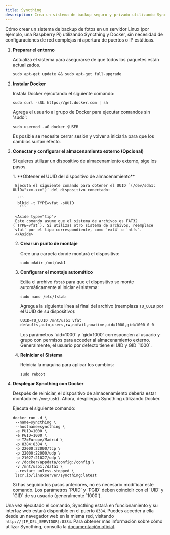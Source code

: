 ```yaml
---
title: Syncthing
description: Crea un sistema de backup seguro y privado utilizando Syncthing y Docker.
---
```


Cómo crear un sistema de backup de fotos en un servidor Linux (por ejemplo, una Raspberry Pi) utilizando Syncthing y Docker, sin necesidad de configuraciones de red complejas ni apertura de puertos o IP estáticas.

<Steps>

1. **Preparar el entorno**

   Actualiza el sistema para asegurarse de que todos los paquetes están actualizados.

   ```
   sudo apt-get update && sudo apt-get full-upgrade
   ```

2. **Instalar Docker**

   Instala Docker ejecutando el siguiente comando:

   ```
   sudo curl -sSL https://get.docker.com | sh
    ```

   Agrega el usuario al grupo de Docker para ejecutar comandos sin 'sudo':

    ```
    sudo usermod -aG docker $USER
     ```

   <Aside type="note">
   Es posible se necesite cerrar sesión y volver a iniciarla para que los cambios surtan efecto.
   </Aside>

3. **Conectar y configurar el almacenamiento externo (Opcional)**

   Si quieres utilizar un dispositivo de almacenamiento externo, sige los pasos.


   <Steps>
     1. **Obtener el UUID del dispositivo de almacenamiento**
  
        Ejecuta el siguiente comando para obtener el UUID `(/dev/sda1: UUID="xxx-xxx")` del dispositivo conectado:
  
         ```
         blkid -t TYPE=vfat -sUUID
          ```
  
        <Aside type="tip">
        Este comando asume que el sistema de archivos es FAT32 (`TYPE=vfat`). Si utilizas otro sistema de archivos, reemplace `vfat` por el tipo correspondiente, como `ext4` o `ntfs`.
        </Aside>
  
     2. **Crear un punto de montaje**
  
        Cree una carpeta donde montará el dispositivo:
  
         ```
         sudo mkdir /mnt/usb1 
         ```
  
     3. **Configurar el montaje automático**
  
        Edita el archivo `fstab` para que el dispositivo se monte automáticamente al iniciar el sistema:
  
         ```
         sudo nano /etc/fstab
         ```
  
        Agregua la siguiente línea al final del archivo (reemplaza `TU_UUID` por el UUID de su dispositivo):
  
         ```
         UUID=TU_UUID /mnt/usb1 vfat defaults,auto,users,rw,nofail,noatime,uid=1000,gid=1000 0 0
        ```
  
        <Aside type="note">
        Los parámetros `uid=1000` y `gid=1000` corresponden al usuario y grupo con permisos para acceder al almacenamiento externo. Generalmente, el usuario por defecto tiene el UID y GID `1000`.
        </Aside>
  
     4. **Reiniciar el Sistema**
  
        Reinicia la máquina para aplicar los cambios:
  
        ```
        sudo reboot 
        ```
    </Steps>

4. **Desplegar Syncthing con Docker**

   Después de reiniciar, el dispositivo de almacenamiento debería estar montado en `/mnt/usb1`. Ahora, despliegua Syncthing utilizando Docker.

   Ejecuta el siguiente comando:

    ```
    docker run -d \
     --name=syncthing \
     --hostname=syncthing \
     -e PUID=1000 \
     -e PGID=1000 \
     -e TZ=Europe/Madrid \
     -p 8384:8384 \
     -p 22000:22000/tcp \
     -p 22000:22000/udp \
     -p 21027:21027/udp \
     -v /docker/appdata/config:/config \
     -v /mnt/usb1:/data1 \
     --restart unless-stopped \
     lscr.io/linuxserver/syncthing:latest
    ```

   <Aside type="tip">
   Si has seguido los pasos anteriores, no es necesario modificar este comando. Los parámetros `PUID` y `PGID` deben coincidir con el `UID` y `GID` de su usuario (generalmente `1000`).
   </Aside>

</Steps>

Una vez ejecutado el comando, Syncthing estará en funcionamiento y su interfaz web estará disponible en el puerto `8384`. Puedes acceder a ella desde un navegador web en la misma red, visitando `http://[IP_DEL_SERVIDOR]:8384`. Para obtener más información sobre cómo utilizar Syncthing, consulta la [documentación oficial](https://docs.syncthing.net/intro/index.html).
